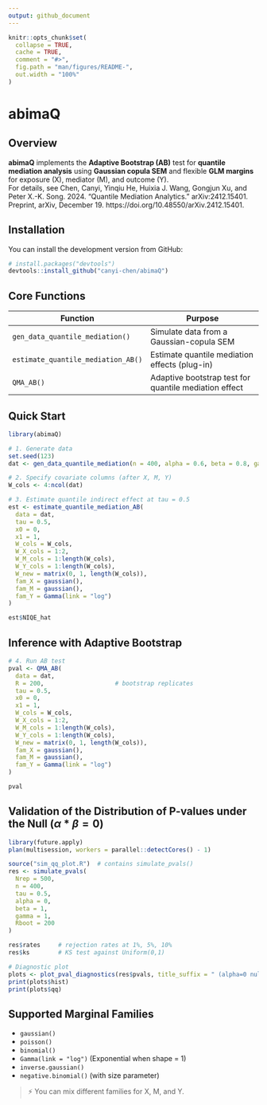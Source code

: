 ```yaml
---
output: github_document
---
```


<!-- README.md is generated from README.Rmd. Please edit that file -->

```r
knitr::opts_chunk$set(
  collapse = TRUE,
  cache = TRUE,
  comment = "#>",
  fig.path = "man/figures/README-",
  out.width = "100%"
)
```

# abimaQ

<!-- badges: start -->
<!-- badges: end -->

## Overview

**abimaQ** implements the **Adaptive Bootstrap (AB)** test for **quantile mediation analysis** using **Gaussian copula SEM** and flexible **GLM margins** for exposure (X), mediator (M), and outcome (Y).  
For details, see Chen, Canyi, Yinqiu He, Huixia J. Wang, Gongjun Xu, and Peter X.-K. Song. 2024. “Quantile Mediation Analytics.” arXiv:2412.15401. Preprint, arXiv, December 19. https://doi.org/10.48550/arXiv.2412.15401.

## Installation

You can install the development version from GitHub:

```r
# install.packages("devtools")
devtools::install_github("canyi-chen/abimaQ")
```

## Core Functions

| Function                        | Purpose                                                        |
|----------------------------------|-----------------------------------------------------------------|
| `gen_data_quantile_mediation()`  | Simulate data from a Gaussian-copula SEM                        |
| `estimate_quantile_mediation_AB()` | Estimate quantile mediation effects (plug-in)                |
| `QMA_AB()`                       | Adaptive bootstrap test for quantile mediation effect                     |

## Quick Start

```r
library(abimaQ)

# 1. Generate data
set.seed(123)
dat <- gen_data_quantile_mediation(n = 400, alpha = 0.6, beta = 0.8, gamma = 0.3)

# 2. Specify covariate columns (after X, M, Y)
W_cols <- 4:ncol(dat)

# 3. Estimate quantile indirect effect at tau = 0.5
est <- estimate_quantile_mediation_AB(
  data = dat,
  tau = 0.5,
  x0 = 0,
  x1 = 1,
  W_cols = W_cols,
  W_X_cols = 1:2,
  W_M_cols = 1:length(W_cols),
  W_Y_cols = 1:length(W_cols),
  W_new = matrix(0, 1, length(W_cols)),
  fam_X = gaussian(),
  fam_M = gaussian(),
  fam_Y = Gamma(link = "log")
)

est$NIQE_hat
```

## Inference with Adaptive Bootstrap

```r
# 4. Run AB test
pval <- QMA_AB(
  data = dat,
  R = 200,                    # bootstrap replicates
  tau = 0.5,
  x0 = 0,
  x1 = 1,
  W_cols = W_cols,
  W_X_cols = 1:2,
  W_M_cols = 1:length(W_cols),
  W_Y_cols = 1:length(W_cols),
  W_new = matrix(0, 1, length(W_cols)),
  fam_X = gaussian(),
  fam_M = gaussian(),
  fam_Y = Gamma(link = "log")
)

pval
```

## Validation of the Distribution of P-values under the Null ($\alpha*\beta = 0$)

```r
library(future.apply)
plan(multisession, workers = parallel::detectCores() - 1)

source("sim_qq_plot.R")  # contains simulate_pvals()
res <- simulate_pvals(
  Nrep = 500,
  n = 400,
  tau = 0.5,
  alpha = 0,
  beta = 1,
  gamma = 1,
  Rboot = 200
)

res$rates     # rejection rates at 1%, 5%, 10%
res$ks        # KS test against Uniform(0,1)

# Diagnostic plot
plots <- plot_pval_diagnostics(res$pvals, title_suffix = " (alpha=0 null)")
print(plots$hist)
print(plots$qq)
```

## Supported Marginal Families

- `gaussian()`
- `poisson()`
- `binomial()`
- `Gamma(link = "log")` (Exponential when shape = 1)
- `inverse.gaussian()`
- `negative.binomial()` (with size parameter)

> ⚡ You can mix different families for X, M, and Y.
